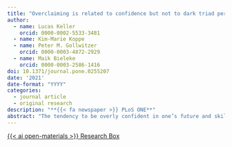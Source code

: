 ```yaml
---
title: "Overclaiming is related to confidence but not to dark triad personality traits or stated and revealed risk preferences"
author:
  - name: Lucas Keller
    orcid: 0000-0002-5533-3481
  - name: Kim-Marie Koppe
  - name: Peter M. Gollwitzer
    orcid: 0000-0003-4872-2929
  - name: Maik Bieleke
    orcid: 0000-0003-2586-1416
doi: 10.1371/journal.pone.0255207
date: '2021'
date-format: "YYYY"
categories:
  - journal article
  - original research
description: "**{{< fa newspaper >}} PLoS ONE**"
abstract: "The tendency to be overly confident in one’s future and skills has long been studied. More recently, a correlate of this overconfidence, the tendency to overclaim knowledge, has been in the focus of research. Its antecedents and downstream behavioral consequences are still in question. In a sample of undergraduate students (*N* = 168), we tested whether a set of characteristics of the person (e.g., age, gender) and personality traits (i.e., the Dark Triad) is related to overclaiming knowledge. Moreover, we investigated whether overclaiming, in turn, predicts risk preferences. To this end, we asked individuals to rate their confidence in solving a set of different math problems and their familiarity with a set of math concepts. Some of these concepts were nonexistent, thereby allowing participants to overclaim knowledge. Participants then stated their general risk preference and performed three tasks revealing their general, financial, and social risk preferences. We demonstrated the hypothesized relationship between overclaiming and confidence. Furthermore, we observed that the assessed characteristics of the person were not correlated with overclaiming. If anything, height and digit ratio, a phenomenological correlate of hormonal differences during development, tended to be associated with overclaiming. Surprisingly, overclaiming was not at all related to risk preferences or personality traits. This set of results shows the need for relevant theoretical and methodological refinements."
---
```


<!-- Research Box -->
<a 
  target = "_blank" 
  class = "btn btn-dark rounded-pill" 
  href = "https://researchbox.org/201" 
  role = "button">
{{< ai open-materials >}} Research Box
</a>